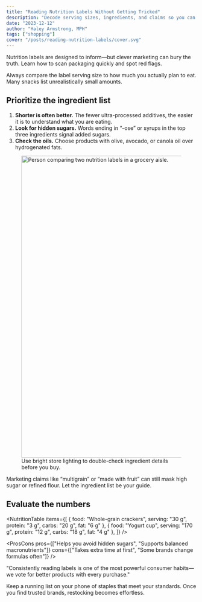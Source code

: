 ```yaml
---
title: "Reading Nutrition Labels Without Getting Tricked"
description: "Decode serving sizes, ingredients, and claims so you can shop with confidence."
date: "2023-12-12"
author: "Haley Armstrong, MPH"
tags: ["shopping"]
cover: "/posts/reading-nutrition-labels/cover.svg"
---
```


Nutrition labels are designed to inform—but clever marketing can bury the truth. Learn how to scan packaging quickly and spot red flags.

<Callout type="warning" title="Watch Serving Sizes">
Always compare the label serving size to how much you actually plan to eat. Many snacks list unrealistically small amounts.
</Callout>

## Prioritize the ingredient list

1. **Shorter is often better.** The fewer ultra-processed additives, the easier it is to understand what you are eating.
2. **Look for hidden sugars.** Words ending in “-ose” or syrups in the top three ingredients signal added sugars.
3. **Check the oils.** Choose products with olive, avocado, or canola oil over hydrogenated fats.

<figure>
  <img src="/posts/reading-nutrition-labels/cover.svg" alt="Person comparing two nutrition labels in a grocery aisle." width="1200" height="800" />
  <figcaption>Use bright store lighting to double-check ingredient details before you buy.</figcaption>
</figure>

<Note>
Marketing claims like “multigrain” or “made with fruit” can still mask high sugar or refined flour. Let the ingredient list be your guide.
</Note>

## Evaluate the numbers

<NutritionTable items={[
  { food: "Whole-grain crackers", serving: "30 g", protein: "3 g", carbs: "20 g", fat: "6 g" },
  { food: "Yogurt cup", serving: "170 g", protein: "12 g", carbs: "18 g", fat: "4 g" },
]} />

<ProsCons pros={["Helps you avoid hidden sugars", "Supports balanced macronutrients"]} cons={["Takes extra time at first", "Some brands change formulas often"]} />

<Quote cite="Dr. Mina Cho, public health researcher">
"Consistently reading labels is one of the most powerful consumer habits—we vote for better products with every purchase."
</Quote>

Keep a running list on your phone of staples that meet your standards. Once you find trusted brands, restocking becomes effortless.
